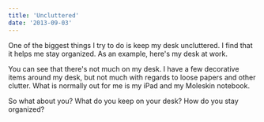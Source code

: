```yaml
---
title: 'Uncluttered'
date: '2013-09-03'
---
```


One of the biggest things I try to do is keep my desk uncluttered. I find that it helps me stay organized. As an example, here's my desk at work.

<PostImage src="/images/posts/2013-09-03-uncluttered/work-desk.jpg" alt="Clean Desk" centered shadowed />

You can see that there's not much on my desk. I have a few decorative items around my desk, but not much with regards to loose papers and other clutter. What is normally out for me is my iPad and my Moleskin notebook.

So what about you? What do you keep on your desk? How do you stay organized?
